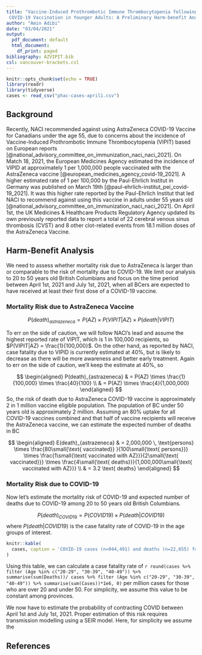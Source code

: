 ```yaml
---
title: "Vaccine-Induced Prothrombotic Immune Thrombocytopenia following AstraZeneca
 COVID-19 Vaccination in Younger Adults: A Preliminary Harm-benefit Analysis for British Columbia"
author: "Amin Adibi"
date: "03/04/2021"
output:
  pdf_document: default
  html_document:
    df_print: paged
bibliography: AZVIPIT.bib
csl: vancouver-brackets.csl
---
```


```r
knitr::opts_chunk$set(echo = TRUE)
library(readr)
library(tidyverse)
cases <- read_csv("phac-cases-april1.csv")
```

## Background

Recently, NACI recommended against using AstraZeneca COVID-19 Vaccine for Canadians under the age 55, due to concerns about the incidence of Vaccine-Induced Prothrombotic Immune Thrombocytopenia (VIPIT) based on European reports [@national_advisory_committee_on_immunization_naci_naci_2021]. On Match 18, 2021, the European Medicines Agency estimated the incidence of VIPID at approximately 1 per 1,000,000 people vaccinated with the AstraZeneca vaccine [@european_medicines_agency_covid-19_2021]. A higher estimated rate of 1 per 100,000 by the Paul-Ehrlich Institut in Germany was published on March 19th [@paul-ehrlich-institut_pei_covid-19_2021]. It was this higher rate reported by the Paul-Ehrlich Institut that led NACI to recommend against using this vaccine in adults under 55 years old [@national_advisory_committee_on_immunization_naci_naci_2021]. On April 1st, the UK Medicines & Healthcare Products Regulatory Agency updated its own previously reported data to report a total of 22 cerebral venous sinus thrombosis (CVST) and 8 other clot-related events from 18.1 million doses of the AstraZeneca Vaccine.

## Harm-Benefit Analysis

We need to assess whether mortality risk due to AstraZeneca is larger than or comparable to the risk of mortality due to COVID-19. We limit our analysis to 20 to 50 years old British Columbians and focus on the time period between April 1st, 2021 and July 1st, 2021, when all BCers are expected to have received at least their first dose of a COVID-19 vaccine.

### Mortality Risk due to AstraZeneca Vaccine

$$
P(death)_{astrazeneca}  = P(AZ) \times P(VIPIT|AZ) \times P(death|VIPIT)
$$

To err on the side of caution, we will follow NACI's lead and assume the highest reported rate of VIPIT, which is 1 in 100,000 recipients, so $P(VIPIT|AZ) = \frac{1}{100,000}$. On the other hand, as reported by NACI, case fatality due to VIPID is currently estimated at 40%, but is likely to decrease as there will be more awareness and better early treatment. Again to err on the side of caution, we'll keep the estimate at 40%, so

$$
\begin{aligned}
P(death)_{astrazeneca} & = P(AZ) \times \frac{1}{100,000} \times \frac{40}{100} \\
& = P(AZ) \times \frac{4}{1,000,000}
\end{aligned}
$$
So, the risk of death due to AstraZeneca COVID-19 vaccine is approximately 2 in 1 million vaccine eligible population. The population of BC under 50 years old is approximately 2 million. Assuming an 80% uptake for all COVID-19 vaccines combined and that half of vaccine recipients will receive the AstraZeneca vaccine, we can estimate the expected number of deaths in BC

$$
\begin{aligned}
E(death)_{astrazeneca} & = 2,000,000 \, \text{persons} \times \frac{80\small{\text{ vaccinated}} }{100\small{\text{ persons}}} \times \frac{1\small{\text{ vaccinated with AZ}}}{2\small{\text{ vaccinated}}} \times \frac{4\small{\text{ deaths}}}{1,000,000\small{\text{ vaccinated with AZ}}} \\
& = 3.2 \text{ deaths}
\end{aligned}
 $$

### Mortality Risk due to COVID-19 

Now let's estimate the mortality risk of COVID-19 and expected number of deaths due to COVID-19 among 20 to 50 years old British Columbians.

$$
P(death)_{COVID19}  = P(COVID19) \times P(death|COVID19)
$$
where $P(death|COVID19)$ is the case fatality rate of COVID-19 in the age groups of interest. 
```r
knitr::kable(
  cases, caption = 'COVID-19 cases (n=944,491) and deaths (n=22,655) for cases with case reports reported to PHAC in Canada as of March 26, 2021, 9 am EDT '
)
```

Using this table, we can calculate a case fatality rate of 
`r round(cases %>% filter (Age %in% c("20-29", "30-39", "40-49")) %>% summarise(sum(Deaths))/
cases %>% filter (Age %in% c("20-29", "30-39", "40-49")) %>% summarise(sum(Cases))*1e6, 0)` per million cases for those who are over 20 and under 50. For simplicity, we assume this value to be constant among provinces. 

We now have to estimate the probability of contracting COVID between April 1st and July 1st, 2021. Proper estimation of this risk requires transmission modelling using a SEIR model. Here, for simplicity we assume the 


## References


